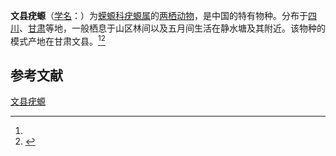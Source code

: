 {{Speciesbox
| name = 文县疣螈
| status = 
| status_system = 
| image = Tylototriton wenxianensis (4184022108).jpg
| genus = Tylototriton
| species = wenxianensis
| authority = (Fang, Ye et Yang, 1984)<ref name='id4833'>{{cite web| url =http://www.bioinfo.cn/db05/BjdwSpecies.php?action=view&id=4833| title =文县疣螈| work =《中国动物物种编目数据库》| publisher =中国科学院微生物研究所| author =中国科学院动物研究所| accessdate =2009-04-11| deadurl =yes| archiveurl =https://web.archive.org/web/20160305034640/http://www.bioinfo.cn/db05/BjdwSpecies.php?action=view&id=4833| archivedate =2016-03-05}}</ref>
}}

'''文县疣螈'''（[[学名|学名]]：{{lang|la|''Tylototriton wenxianensis''}}）为[[蝾螈科|蝾螈科]][[疣螈属|疣螈属]]的[[两栖动物|两栖动物]]，是中国的特有物种。分布于[[四川|四川]]、[[甘肃|甘肃]]等地，一般栖息于山区林间以及五月间生活在静水塘及其附近。该物种的模式产地在甘肃文县。<ref name='id4833'/><ref name="動物學雜誌 2008 pp. 48–55">{{cite journal | title=文县疣螈繁殖初探 | journal=動物學雜誌 | volume=43 | issue=4 | date=2008-08-20 | issn=0250-3263 | pages=48–55 | url=https://www.airitilibrary.com/Publication/alDetailedMesh?DocID=02503263-200808-43-4-48-55-a | language=zh | access-date=2021-02-07}}</ref>

== 参考文献 ==
{{reflist}}

{{Wikispecies|Tylototriton wenxianensis}}
{{Taxonbar|from=Q1946204}}

[[Category:疣螈属|文县疣螈]]


{{amphibian-stub}}